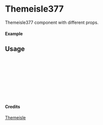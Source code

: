 
<Meta of={Themeisle377} title="Themeisle/Themeisle377" />

# Themeisle377

Themeisle377 component with different props.

#### Example

<Canvas of={Themeisle377.Primary} />

## Usage

```ts
import { Themeisle377 } from "yadl-ui";

const Example = () => {
  return (
      <Themeisle377 />
  );
};

export default Example;
```

#### Credits
[Themeisle](https://themeisle.com/illustrations)
